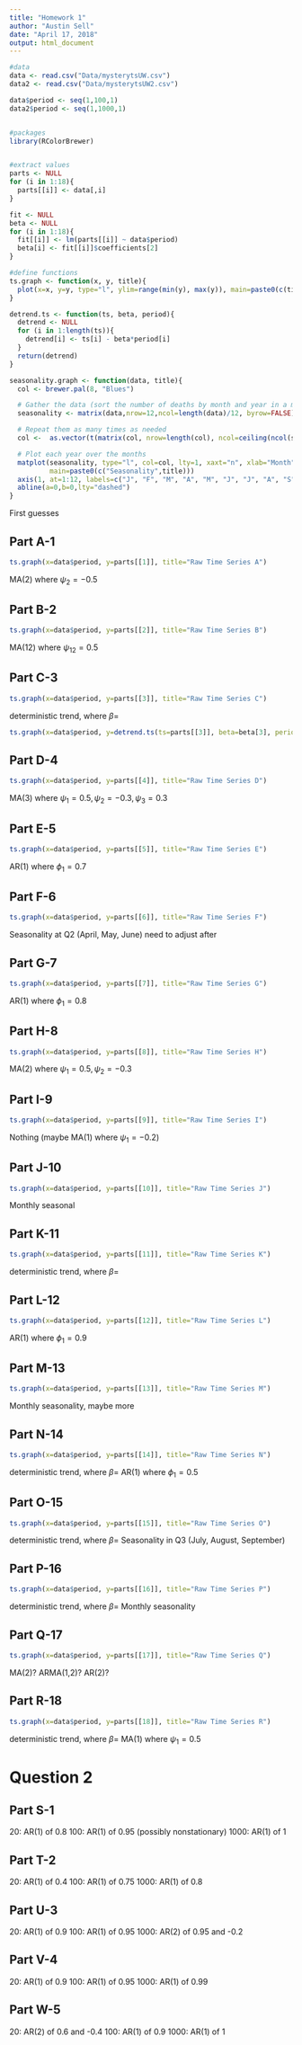 ```yaml
---
title: "Homework 1"
author: "Austin Sell"
date: "April 17, 2018"
output: html_document
---
```


```r
#data
data <- read.csv("Data/mysterytsUW.csv")
data2 <- read.csv("Data/mysterytsUW2.csv")

data$period <- seq(1,100,1)
data2$period <- seq(1,1000,1)


#packages
library(RColorBrewer)


#extract values
parts <- NULL
for (i in 1:18){
  parts[[i]] <- data[,i]
}

fit <- NULL
beta <- NULL
for (i in 1:18){
  fit[[i]] <- lm(parts[[i]] ~ data$period)
  beta[i] <- fit[[i]]$coefficients[2]
}

#define functions
ts.graph <- function(x, y, title){
  plot(x=x, y=y, type="l", ylim=range(min(y), max(y)), main=paste0(c(title)))
}

detrend.ts <- function(ts, beta, period){
  detrend <- NULL
  for (i in 1:length(ts)){
    detrend[i] <- ts[i] - beta*period[i]
  }
  return(detrend)
}

seasonality.graph <- function(data, title){
  col <- brewer.pal(8, "Blues")

  # Gather the data (sort the number of deaths by month and year in a matrix)
  seasonality <- matrix(data,nrow=12,ncol=length(data)/12, byrow=FALSE)

  # Repeat them as many times as needed
  col <-  as.vector(t(matrix(col, nrow=length(col), ncol=ceiling(ncol(seasonality)/length(col)))))

  # Plot each year over the months
  matplot(seasonality, type="l", col=col, lty=1, xaxt="n", xlab="Month",
          main=paste0(c("Seasonality",title)))
  axis(1, at=1:12, labels=c("J", "F", "M", "A", "M", "J", "J", "A", "S", "O", "N", "D"))
  abline(a=0,b=0,lty="dashed")
}

```

First guesses

## Part A-1

```r
ts.graph(x=data$period, y=parts[[1]], title="Raw Time Series A")
```

MA(2) where $\psi_2=-0.5$

## Part B-2

```r
ts.graph(x=data$period, y=parts[[2]], title="Raw Time Series B")
```

MA(12) where $\psi_{12}=0.5$

## Part C-3

```r
ts.graph(x=data$period, y=parts[[3]], title="Raw Time Series C")
```

deterministic trend, where $\beta=$

```r
ts.graph(x=data$period, y=detrend.ts(ts=parts[[3]], beta=beta[3], period=data$period), title="Detrended Time Series C")

```

## Part D-4

```r
ts.graph(x=data$period, y=parts[[4]], title="Raw Time Series D")
```

MA(3) where $\psi_1=0.5, \psi_2=-0.3, \psi_3=0.3$

## Part E-5

```r
ts.graph(x=data$period, y=parts[[5]], title="Raw Time Series E")
```

AR(1) where $\phi_1=0.7$

## Part F-6

```r
ts.graph(x=data$period, y=parts[[6]], title="Raw Time Series F")
```

Seasonality at Q2 (April, May, June)
need to adjust after

## Part G-7

```r
ts.graph(x=data$period, y=parts[[7]], title="Raw Time Series G")
```

AR(1) where $\phi_1=0.8$

## Part H-8

```r
ts.graph(x=data$period, y=parts[[8]], title="Raw Time Series H")
```

MA(2) where $\psi_1=0.5, \psi_2=-0.3$

## Part I-9

```r
ts.graph(x=data$period, y=parts[[9]], title="Raw Time Series I")
```

Nothing (maybe MA(1) where $\psi_1=-0.2$)

## Part J-10

```r
ts.graph(x=data$period, y=parts[[10]], title="Raw Time Series J")
```

Monthly seasonal

## Part K-11

```r
ts.graph(x=data$period, y=parts[[11]], title="Raw Time Series K")
```

deterministic trend, where $\beta=$

## Part L-12

```r
ts.graph(x=data$period, y=parts[[12]], title="Raw Time Series L")
```

AR(1) where $\phi_1=0.9$

## Part M-13

```r
ts.graph(x=data$period, y=parts[[13]], title="Raw Time Series M")
```

Monthly seasonality, maybe more

## Part N-14

```r
ts.graph(x=data$period, y=parts[[14]], title="Raw Time Series N")
```

deterministic trend, where $\beta=$
AR(1) where $\phi_1=0.5$

## Part O-15

```r
ts.graph(x=data$period, y=parts[[15]], title="Raw Time Series O")
```

deterministic trend, where $\beta=$
Seasonality in Q3 (July, August, September)

## Part P-16

```r
ts.graph(x=data$period, y=parts[[16]], title="Raw Time Series P")
```

deterministic trend, where $\beta=$
Monthly seasonality

## Part Q-17

```r
ts.graph(x=data$period, y=parts[[17]], title="Raw Time Series Q")
```

MA(2)? ARMA(1,2)?  AR(2)?

## Part R-18

```r
ts.graph(x=data$period, y=parts[[18]], title="Raw Time Series R")
```

deterministic trend, where $\beta=$
MA(1) where $\psi_1=0.5$

# Question 2

## Part S-1

20:   AR(1) of 0.8
100:  AR(1) of 0.95 (possibly nonstationary)
1000: AR(1) of 1

## Part T-2

20:   AR(1) of 0.4
100:  AR(1) of 0.75
1000: AR(1) of 0.8

## Part U-3

20:   AR(1) of 0.9
100:  AR(1) of 0.95
1000: AR(2) of 0.95 and -0.2

## Part V-4

20:   AR(1) of 0.9
100:  AR(1) of 0.95
1000: AR(1) of 0.99

## Part W-5

20:   AR(2) of 0.6 and -0.4
100:  AR(1) of 0.9
1000: AR(1) of 1

